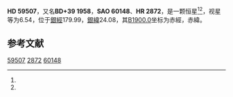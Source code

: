 {{Starbox begin
| name = HD 59507
}}
{{Starbox observe
| epoch = [[J2000.0|J2000.0]]
| constell = {{星座名待查}}<ref name=SIMBAD>{{cite web
 | url=http://simbad.u-strasbg.fr/simbad/sim-id?Ident=HR+2872
 | title =Pulsating variable Star
 | publisher=Centre de Données astronomiques de Strasbourg
 | work=SIMBAD
 | accessdate=2012-07-13}}</ref><ref name=DATA>{{cite web
 | url=http://vizier.u-strasbg.fr/viz-bin/VizieR-5?-out.add=.&-source=5050&-corr=PK=HR&-out.max=9999&HR=2872
 | title=VizieR Detailed Page
 | accessdate=2012-07-13
 | archive-date=2016-03-05
 | archive-url=https://web.archive.org/web/20160305031922/http://vizier.u-strasbg.fr/viz-bin/VizieR-5?-out.add=.&-source=5050&-corr=PK=HR&-out.max=9999&HR=2872
 | dead-url=no
 }}</ref>
| 星官 = 
| ra = {{RA|7|31|55.7}}<ref name=SIMBAD /><ref name=DATA />
| dec = {{DEC|+38|53|47}}<ref name=SIMBAD /><ref name=DATA />
| appmag_v = 6.54<ref name=SIMBAD /><ref name=DATA />
}}
{{Starbox character
| class = A2V<ref name=SIMBAD /><ref name=DATA />
| b-v = 0.07<ref name=SIMBAD /><ref name=DATA />
| u-b = 0.04<ref name=SIMBAD /><ref name=DATA />
| r-i = <ref name=SIMBAD /><ref name=DATA />
| variable = 
}}
{{Starbox astrometry
| radial_v = 0.04
| prop_mo_ra = 7
| parallax = 
| p_error = 
}}
{{Starbox catalog
| names =BD+39 1958，[[SAO星表|SAO]] 60148，[[HD星表|HD]] 59507，[[HR星表|HR]] 2872}}
{{Starbox reference |Simbad=HR+2872}}
{{Starbox end}}

'''HD 59507'''，又名'''BD+39 1958'''，'''SAO 60148'''、'''HR 2872'''，是一颗恒星<ref name=SIMBAD /><ref name=DATA />，视星等为6.54，位于[[銀道座標系|銀經]]179.99，[[銀道座標系|銀緯]]24.08，其[[B1900.0|B1900.0]]坐标为赤經{{RA|7|25|8.4}}，赤緯{{DEC|+39|24.08|23}}。

== 参考文献 ==
{{reflist}}

{{star-stub}}

[[Category:HD和HDE天體|59507]]
[[Category:HR天體|2872]]
[[Category:SAO天體|60148]]